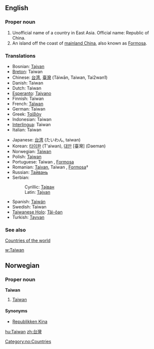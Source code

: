 ==English==
{{wikipedia}}
===Proper noun===
# Unofficial name of a country in East Asia. Official name: Republic of China.
# An island off the coast of [[mainland China]], also known as [[Formosa]].

===Translations===
{{top}}
*Bosnian: [[Tajvan#Bosnian|Tajvan]] {{m}}
*[[Breton]]: Taiwan
*Chinese: [[台湾]], [[臺灣]] (Táiw&#257;n, Taiwan, Tai2wan1)
*Danish: Taiwan
*Dutch: Taiwan
*[[Esperanto]]: [[Tajvano]]
*Finnish: Taiwan
*French: [[Taïwan]]
*German: Taiwan
*Greek: [[Ταϊβάν]] {{f}}
*Indonesian: Taiwan
*[[Interlingua]]: Taiwan
*Italian: Taiwan
{{mid}}
*Japanese: [[台湾]] (たいわん, taiwan) 
*Korean: [[타이완]] (T'aiwan), [[대만]] [臺灣] (Daeman)
*Norwegian: [[#Norwegian|Taiwan]]
*Polish: [[Tajwan]]
*Portuguese: Taiwan {{f}}, [[Formosa]] {{f}}
*Romanian: [[Taivan]], Taiwan {{n}}, [[Formosa]]† {{f}}
*Russian: [[Тайвань]]
*Serbian:
*:Cyrillic: [[Тајван#Serbian|Тајван]] {{m}}
*:Latin: [[Tajvan#Serbian|Tajvan]] {{m}}
*Spanish: [[Taiwán]]
*Swedish: Taiwan
*[[Taiwanese Holo]]: [[Tâi-ôan]]
*Turkish: [[Tayvan]]
{{bottom}}

===See also===
[[Countries of the world]]

[[w:Taiwan]]

==Norwegian==
===Proper noun===
[[Category:no:Countries]]
'''Taiwan'''
#[[#English|Taiwan]]
====Synonyms====
*[[Republikken Kina]]

[[hu:Taiwan]]
[[zh:台灣]]